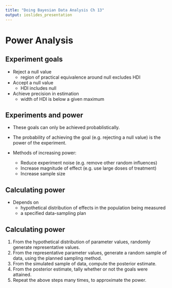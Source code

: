 ```yaml
---
title: "Doing Bayesian Data Analysis Ch 13"
output: ioslides_presentation
---
```


# Power Analysis


## Experiment goals

* Reject a null value
    + region of practical equivalence around null excludes HDI

* Accept a null value
    + HDI includes null

* Achieve precision in estimation
    + width of HDI is below a given maximum
    

## Experiments and power

* These goals can only be achieved probablistically.

* The probability of achieving the goal (e.g. rejecting a null value) is the 
power of the experiment.

* Methods of increasing power:
    + Reduce experiment noise (e.g. remove other random influences)
    + Increase magnitude of effect (e.g. use large doses of treatment)
    + Increase sample size


## Calculating power

* Depends on
    + hypothetical distribution of effects in the population being measured
    + a specified data-sampling plan


## Calculating power

1. From the hypothetical distribution of parameter values, randomly generate
representative values.
2. From the representative parameter values, generate a random sample of 
data, using the planned sampling method.
3. From the simulated sample of data, compute the posterior estimate.
4. From the posterior estimate, tally whether or not the goals were attained.
5. Repeat the above steps many times, to approximate the power.